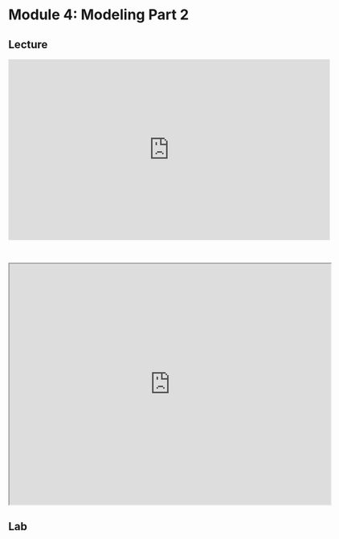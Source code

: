 # Module 4: Modeling Part 2

## Lecture

<iframe width="640" height="360" src="https://www.youtube.com/embed/nH4Bou92FzE?si=tNxvZVaGtF0dbZtg" title="YouTube video player" frameborder="0" allow="accelerometer; autoplay; clipboard-write; encrypted-media; gyroscope; picture-in-picture; web-share" referrerpolicy="strict-origin-when-cross-origin" allowfullscreen></iframe>

<br>

<iframe src="https://drive.google.com/file/d/1CfFIOW9UpTAbI6B1aihF7atPWw5OmkXk/preview" width="640" height="480" allow="autoplay"></iframe>

## Lab
